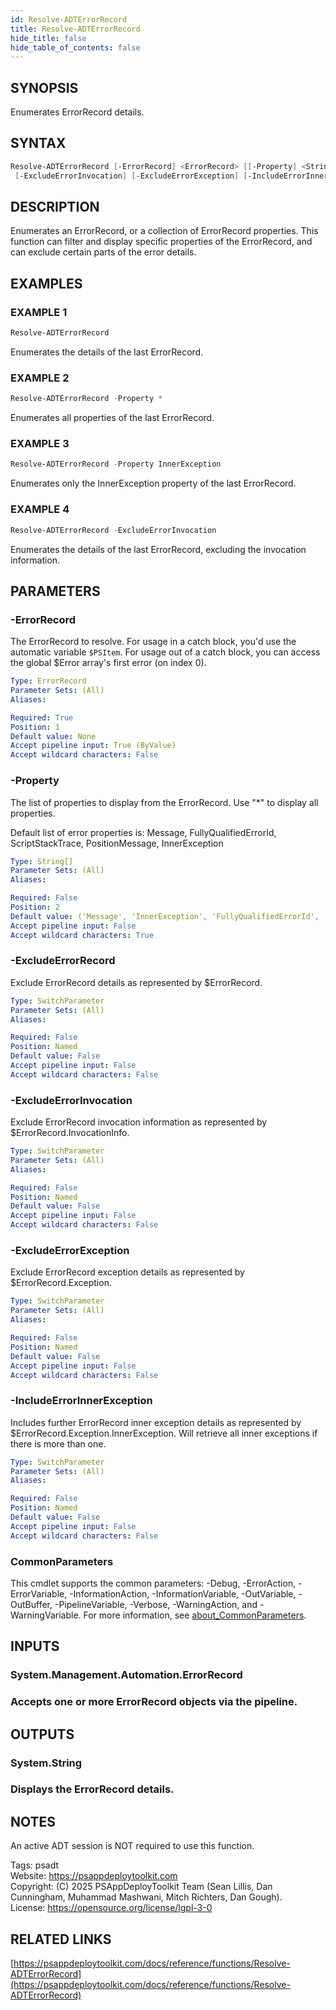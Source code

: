 ```yaml
---
id: Resolve-ADTErrorRecord
title: Resolve-ADTErrorRecord
hide_title: false
hide_table_of_contents: false
---
```


## SYNOPSIS

Enumerates ErrorRecord details.

## SYNTAX

```powershell
Resolve-ADTErrorRecord [-ErrorRecord] <ErrorRecord> [[-Property] <String[]>] [-ExcludeErrorRecord]
 [-ExcludeErrorInvocation] [-ExcludeErrorException] [-IncludeErrorInnerException] [<CommonParameters>]
```

## DESCRIPTION

Enumerates an ErrorRecord, or a collection of ErrorRecord properties.
This function can filter and display specific properties of the ErrorRecord, and can exclude certain parts of the error details.

## EXAMPLES

### EXAMPLE 1

```powershell
Resolve-ADTErrorRecord
```

Enumerates the details of the last ErrorRecord.

### EXAMPLE 2

```powershell
Resolve-ADTErrorRecord -Property *
```

Enumerates all properties of the last ErrorRecord.

### EXAMPLE 3

```powershell
Resolve-ADTErrorRecord -Property InnerException
```

Enumerates only the InnerException property of the last ErrorRecord.

### EXAMPLE 4

```powershell
Resolve-ADTErrorRecord -ExcludeErrorInvocation
```

Enumerates the details of the last ErrorRecord, excluding the invocation information.

## PARAMETERS

### -ErrorRecord

The ErrorRecord to resolve.
For usage in a catch block, you'd use the automatic variable `$PSItem`.
For usage out of a catch block, you can access the global $Error array's first error (on index 0).

```yaml
Type: ErrorRecord
Parameter Sets: (All)
Aliases:

Required: True
Position: 1
Default value: None
Accept pipeline input: True (ByValue)
Accept wildcard characters: False
```

### -Property

The list of properties to display from the ErrorRecord.
Use "*" to display all properties.

Default list of error properties is: Message, FullyQualifiedErrorId, ScriptStackTrace, PositionMessage, InnerException

```yaml
Type: String[]
Parameter Sets: (All)
Aliases:

Required: False
Position: 2
Default value: ('Message', 'InnerException', 'FullyQualifiedErrorId', 'ScriptStackTrace', 'PositionMessage')
Accept pipeline input: False
Accept wildcard characters: True
```

### -ExcludeErrorRecord

Exclude ErrorRecord details as represented by $ErrorRecord.

```yaml
Type: SwitchParameter
Parameter Sets: (All)
Aliases:

Required: False
Position: Named
Default value: False
Accept pipeline input: False
Accept wildcard characters: False
```

### -ExcludeErrorInvocation

Exclude ErrorRecord invocation information as represented by $ErrorRecord.InvocationInfo.

```yaml
Type: SwitchParameter
Parameter Sets: (All)
Aliases:

Required: False
Position: Named
Default value: False
Accept pipeline input: False
Accept wildcard characters: False
```

### -ExcludeErrorException

Exclude ErrorRecord exception details as represented by $ErrorRecord.Exception.

```yaml
Type: SwitchParameter
Parameter Sets: (All)
Aliases:

Required: False
Position: Named
Default value: False
Accept pipeline input: False
Accept wildcard characters: False
```

### -IncludeErrorInnerException

Includes further ErrorRecord inner exception details as represented by $ErrorRecord.Exception.InnerException.
Will retrieve all inner exceptions if there is more than one.

```yaml
Type: SwitchParameter
Parameter Sets: (All)
Aliases:

Required: False
Position: Named
Default value: False
Accept pipeline input: False
Accept wildcard characters: False
```

### CommonParameters

This cmdlet supports the common parameters: -Debug, -ErrorAction, -ErrorVariable, -InformationAction, -InformationVariable, -OutVariable, -OutBuffer, -PipelineVariable, -Verbose, -WarningAction, and -WarningVariable. For more information, see [about_CommonParameters](http://go.microsoft.com/fwlink/?LinkID=113216).

## INPUTS

### System.Management.Automation.ErrorRecord

### Accepts one or more ErrorRecord objects via the pipeline.
## OUTPUTS

### System.String

### Displays the ErrorRecord details.
## NOTES
An active ADT session is NOT required to use this function.

Tags: psadt<br />
Website: https://psappdeploytoolkit.com<br />
Copyright: (C) 2025 PSAppDeployToolkit Team (Sean Lillis, Dan Cunningham, Muhammad Mashwani, Mitch Richters, Dan Gough).<br />
License: https://opensource.org/license/lgpl-3-0

## RELATED LINKS

[https://psappdeploytoolkit.com/docs/reference/functions/Resolve-ADTErrorRecord](https://psappdeploytoolkit.com/docs/reference/functions/Resolve-ADTErrorRecord)

